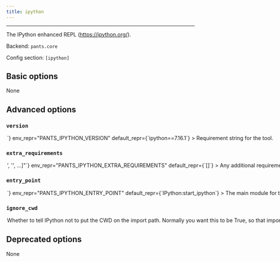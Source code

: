 ```yaml
---
title: ipython
---
```



---

The IPython enhanced REPL (https://ipython.org/).

Backend: <span className="color--primary">`pants.core`</span>

Config section: <span className="color--primary">`[ipython]`</span>

<span className={styles.options}>

## Basic options

None

## Advanced options

### `version`

<Option
  cli_repr={`--ipython-version=<str>`}
  env_repr="PANTS_IPYTHON_VERSION"
  default_repr={`ipython==7.16.1`}
>
  Requirement string for the tool.
</Option>

### `extra_requirements`

<Option
  cli_repr={`--ipython-extra-requirements="['<str>', '<str>', ...]"`}
  env_repr="PANTS_IPYTHON_EXTRA_REQUIREMENTS"
  default_repr={`[]`}
>
  Any additional requirement strings to use with the tool. This is useful if the
  tool allows you to install plugins or if you need to constrain a dependency to
  a certain version.
</Option>

### `entry_point`

<Option
  cli_repr={`--ipython-entry-point=<str>`}
  env_repr="PANTS_IPYTHON_ENTRY_POINT"
  default_repr={`IPython:start_ipython`}
>
  The main module for the tool. Usually, you will not want to change this from
  the default.
</Option>

### `ignore_cwd`

<Option
  cli_repr={`--[no-]ipython-ignore-cwd`}
  env_repr="PANTS_IPYTHON_IGNORE_CWD"
  default_repr={`True`}
>
  Whether to tell IPython not to put the CWD on the import path. Normally you
  want this to be True, so that imports come from the hermetic environment Pants
  creates. However IPython&lt;7.13.0 doesn&#x27;t support this option, so if
  you&#x27;re using an earlier version (e.g., because you have Python 2.7 code)
  then you will need to set this to False, and you may have issues with imports
  from your CWD shading the hermetic environment.
</Option>

## Deprecated options

None

</span>

